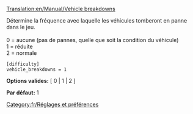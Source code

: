 [[Translation:en/Manual/Vehicle breakdowns]]


Détermine la fréquence avec laquelle les véhicules tomberont en panne dans le jeu.<br><br>
0 = aucune (pas de pannes, quelle que soit la condition du véhicule)<br>
1 = réduite<br>
2 = normale<br>

<pre>
[difficulty]
vehicle_breakdowns = 1
</pre>

'''Options valides:''' [ 0 | 1 | 2 ]

'''Par défaut:''' 1


[[Category:fr/Réglages et préférences]]